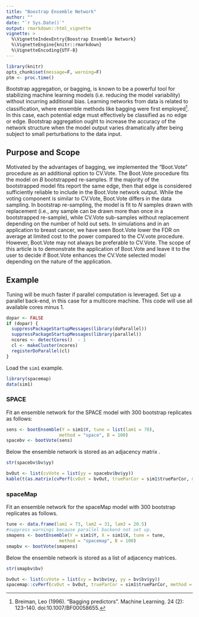 ---
title: "Boostrap Ensemble Network"
author: ""
date: "`r Sys.Date()`"
output: rmarkdown::html_vignette
vignette: >
  %\VignetteIndexEntry{Boostrap Ensemble Network}
  %\VignetteEngine{knitr::rmarkdown}
  %\VignetteEncoding{UTF-8}
---


```{r, echo = FALSE}
library(knitr)
opts_chunk$set(message=F, warning=F)
ptm <- proc.time()
```

Bootstrap aggregation, or bagging, is known to be a powerful tool for stabilizing machine learning models (i.e. reducing the model variability) without incurring additional bias. Learning networks from data is related to classification, where ensemble methods like bagging were first employed^[Breiman, Leo (1996). "Bagging predictors". Machine Learning. 24 (2): 123–140. doi:10.1007/BF00058655.]. In this case, each potential edge must effectively be classified as no edge or edge. Bootstrap aggregation ought to increase the accuracy of the network structure when the model output varies dramatically after being subject to small perturbations to the data input. 


## Purpose and Scope

Motivated by the advantages of bagging, we implemented the "Boot.Vote" procedure as an additional option to CV.Vote. The Boot.Vote procedure fits the model on $B$ bootstrapped re-samples. If the majority of the bootstrapped model fits report the same edge, then that edge is considered sufficiently reliable to include in the Boot.Vote network output. While the voting component is similar to CV.Vote, Boot.Vote differs in the data sampling. In bootstrap re-sampling, the model is fit to $N$ samples drawn with replacement (i.e., any sample can be drawn more than once in a bootstrapped re-sample), while CV.Vote sub-samples without replacement depending on the number of hold out sets. In simulations and in an application to breast cancer, we have seen Boot.Vote lower the FDR on average at limited cost to the power compared to the CV.vote procedure. However, Boot.Vote may not always be preferable to CV.Vote. The scope of this article is to demonstrate the application of Boot.Vote and leave it to the user to decide if Boot.Vote enhances the CV.Vote selected model depending on the nature of the application. 

## Example 

Tuning will be much faster if parallel computation is leveraged. Set up a parallel back-end, in this case for a multicore machine. This code will use all available cores minus 1. 

```{r}
dopar <- FALSE
if (dopar) { 
  suppressPackageStartupMessages(library(doParallel))
  suppressPackageStartupMessages(library(parallel))
  ncores <- detectCores()  - 1
  cl <- makeCluster(ncores)
  registerDoParallel(cl)
}
```

Load the `sim1` example. 

```{r}
library(spacemap)
data(sim1)
```

### SPACE 

Fit an ensemble network for the SPACE model with 300 bootstrap replicates as follows: 

```{r}
sens <- bootEnsemble(Y = sim1$Y, tune = list(lam1 = 70), 
                    method = "space", B = 100)
spacebv <- bootVote(sens)
```


Below the ensemble network is stored as an adjacency matrix . 

```{r}
str(spacebv$bv$yy)
```


```{r, eval = FALSE, echo=FALSE}
bvOut <- list(cvVote = list(yy = spacebv$bv$yy))
kable(t(as.matrix(cvPerf(cvOut = bvOut, trueParCor = sim1$trueParCor, method = "space")[1:3])))
```

### spaceMap 

Fit an ensemble network for the spaceMap model with 300 bootstrap replicates as follows. 

```{r}
tune <- data.frame(lam1 = 73, lam2 = 31, lam3 = 20.5)
#suppress warnings because parallel backend not set up.
smapens <- bootEnsemble(Y = sim1$Y, X = sim1$X, tune = tune,
                    method = "spacemap", B = 100)
smapbv <- bootVote(smapens)
```

Below the ensemble network is stored as a list of adjacency matrices.

```{r}
str(smapbv$bv)
```

```{r, eval = FALSE, echo=FALSE}
bvOut <- list(cvVote = list(xy = bv$bv$xy, yy = bv$bv$yy))
spacemap::cvPerf(cvOut = bvOut, trueParCor = sim1$trueParCor, method = "spacemap")[1:8]
```

